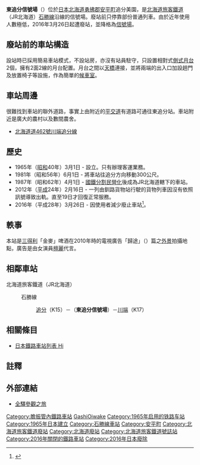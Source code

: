 {{noteTA
|T=zh-tw:東追分號誌站;zh-hk:東追分信號場;zh-cn:东追分线路所;
|1=zh-tw:號誌站;zh-hk:信號場;zh-cn:线路所;
|2=zh-tw:追分車站;zh-hk:追分站;zh-cn:追分站;
|3=zh-tw:川端車站;zh-hk:川端站;zh-cn:川端站;
}}
{{日本車站資訊
|公司色     = #2cb431
|站名       = 東追分信號場
|圖片       = Higashi-Oiwake Station 20040729.jpg
|pxl        = 
|圖片說明   = 未廢站前的東追分站月台。因為站內並未設有站房，因此直接在有頂蓋的[[行人天橋|天橋]]出口放置座椅，代替候車室用途。
|日文原名   = 東追分
|平假名     = ひがしおいわけ
|羅馬拼音   = Higashi-Oiwake
|電報略號   = ワケ
|所屬公司   = [[File:JR_logo_(hokkaido).svg|23px]][[北海道旅客鐵道|北海道旅客鐵道]]（JR北海道）
|所在地     = [[北海道|北海道]][[勇拂郡|勇拂郡]][[安平町|安平町]]追分美園
|啟用年月日 = 1965年（昭和40年）3月1日
|廢站年月日 = 2016年（平成28年）3月26日
|車站構造   = [[信號場|信號場]]
|月台配置   = 2線
|上下車人次 = 少於1
|統計年度   = 2015
|所屬路線   = {{color|#8cc63e|■}}[[石勝線|石勝線]]
|前一站     = K15 [[追分站_(北海道)|追分站]]
|前一站距離 = 4.0
|後一站距離 = 5.4
|後一站     = [[川端站|川端]] K17
|距離       = 21.6
|起站       = [[南千歲站|南千歲]]
|備註       = 廢站前無人車站
}}

'''東追分信號場'''（{{jpn|j=東追分信号場|hg=ひがしおいわけしんごうじょう|rm=Higashi-oiwake shingōjyo|f=y}}）位於[[日本|日本]][[北海道|北海道]][[勇拂郡|勇拂郡]][[安平町|安平町]]追分美園，是[[北海道旅客鐵道|北海道旅客鐵道]]（JR北海道）[[石勝線|石勝線]]沿線的信號場。廢站前只停靠部份普通列車。由於近年使用人數極低，2016年3月26日起遭廢站，並降格為[[信號場|信號場]]。

== 廢站前的車站構造 ==
設站時已採用簡易車站模式，不設站房，亦沒有站員駐守，只設置相對式[[側式月台|側式月台]]2個，擁有2面2線的月台配置。月台之間以[[天橋|天橋]]連接，並將兩端的出入口加設趟門及放置椅子等設施，作為簡單的[[候車室|候車室]]。

== 車站周邊 ==
很難找到車站的聯外道路，事實上由附近的[[平交道|平交道]]有道路可通往東追分站。車站附近是廣大的農村以及數間農舍。
* [[北海道道462號川端追分線|北海道道462號川端追分線]]

== 歷史 ==
*1965年（[[昭和|昭和]]40年）3月1日 - 設立。只有辦理客運業務。
*1981年（昭和56年）6月1日 - 將車站往追分方向移動300公尺。
*1987年（昭和62年）4月1日 - [[國鐵分割民營化|國鐵分割民營化]]後成為JR北海道轄下的車站。
*2012年（[[平成|平成]]24年）2月16日 - 一列由釧路貨物站行駛的貨物列車因沒有依照訊號導致出軌。直至19日才回復正常服務。
*2016年（平成28年）3月26日 - 因使用者減少廢止車站<ref>{{Cite press release|url=http://www.jrhokkaido.co.jp/press/2015/151218-3.pdf|format=PDF|title=平成28年3月ダイヤ改正について|publisher=北海道旅客鉄道|date=2015-12-18|accessdate=2015-12-18|archive-date=2015-12-18|archive-url=https://web.archive.org/web/20151218154545/http://www.jrhokkaido.co.jp/press/2015/151218-3.pdf|dead-url=no}}</ref>。

==軼事==
本站是[[三得利|三得利]]「金麥」啤酒在2010年時的電視廣告「歸途」（{{lang|ja|帰り道}}）篇之[[外景|外景]]拍攝地點，廣告是由女演員[[檀麗|檀麗]]代言。{{R|Suntory}}

== 相鄰車站 ==
; 北海道旅客鐵道（JR北海道）
: {{color|#8cc63e|■}}石勝線
:: [[追分站_(北海道)|追分]]（K15）－（'''東追分信號場'''）－[[川端站|川端]]（K17）

==相關條目==
* [[日本鐵路車站列表_Hi|日本鐵路車站列表 Hi]]

==註釋==
{{Reflist|
<ref name="Suntory">{{cite web |url=http://www.suntory.co.jp/enjoy/movie/viewer/player.html?pver=normal&pid=kinmugikaerimiti_15s&band=medium |language=ja |script-title=ja:「帰り道」篇15秒 |publisher=日本三得利 |date= |accessdate=2013年6月16日 |archive-date=2018年2月2日 |archive-url=https://web.archive.org/web/20180202233150/https://www.suntory.co.jp/enjoy/movie/viewer/player.html?pver=normal&pid=kinmugikaerimiti_15s&band=medium |dead-url=no }}</ref>
}}

== 外部連結 ==
* {{ja}}[http://www.tsuchibuta.com/jr-hokkaido/sekishouline/03higashioi/03higashioi.htm 全驛參觀之旅] {{Wayback|url=http://www.tsuchibuta.com/jr-hokkaido/sekishouline/03higashioi/03higashioi.htm |date=20160502062427 }}

{{石勝線}}

{{DEFAULTSORT:Higashi-Oiwake}}
[[Category:膽振管內鐵路車站|Category:膽振管內鐵路車站]]
[[Category:日本鐵路車站_Hi|GashiOiwake]]
[[Category:1965年启用的铁路车站|Category:1965年启用的铁路车站]]
[[Category:1965年日本建立|Category:1965年日本建立]]
[[Category:石勝線車站|Category:石勝線車站]]
[[Category:安平町|Category:安平町]]
[[Category:北海道旅客鐵道廢站|Category:北海道旅客鐵道廢站]]
[[Category:北海道廢站|Category:北海道廢站]]
[[Category:北海道旅客鐵道號誌站|Category:北海道旅客鐵道號誌站]]
[[Category:2016年關閉的鐵路車站|Category:2016年關閉的鐵路車站]]
[[Category:2016年日本廢除|Category:2016年日本廢除]]